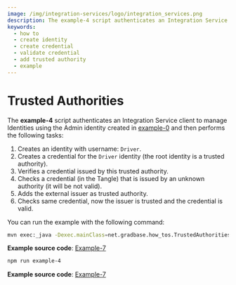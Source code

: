```yaml
---
image: /img/integration-services/logo/integration_services.png
description: The example-4 script authenticates an Integration Service client to manage Identities using the Admin identity created in example-0 and then creates and verifies identities and credentials.
keywords:
  - how to
  - create identity
  - create credential
  - validate credential
  - add trusted authority
  - example
---
```



# Trusted Authorities

The **example-4** script authenticates an Integration Service client to manage Identities using the Admin identity
created in [example-0](././run-how-tos.mdx) and then performs the following tasks:

1. Creates an identity with username: `Driver`.
2. Creates a credential for the `Driver` identity (the root identity is a trusted authority).
3. Verifies a credential issued by this trusted authority.
4. Checks a credential (in the Tangle) that is issued by an unknown authority (it will be not valid).
5. Adds the external issuer as trusted authority.
6. Checks same credential, now the issuer is trusted and the credential is valid.

You can run the example with the following command:

<Tabs groupId="language">
<TabItem value="java" label="Java">

```bash
mvn exec:_java -Dexec.mainClass=net.gradbase.how_tos.TrustedAuthorities
```

**Example source code**: [Example-7](https://github.com/albydeca/iota-is-sdk/blob/main/examples/src/main/java/net/gradbase/examples/TrustedAuthorities.java)

</TabItem>
<TabItem value="node" label="Node.js">

```bash
npm run example-4
```

**Example source code**: [Example-7](https://github.com/iotaledger/integration-services/blob/master/clients/client-sdk/examples/4-TrustedAuthorities.ts)

</TabItem>
</Tabs>

<Tabs groupId="language">
<TabItem value="java" label="Java">

</TabItem>
<TabItem value="node" label="Node.js">

</TabItem>
</Tabs>
